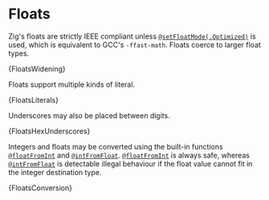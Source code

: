 

# Floats

Zig's floats are strictly IEEE compliant unless
[`@setFloatMode(.Optimized)`](https://ziglang.org/documentation/master/#setFloatMode)
is used, which is equivalent to GCC's `-ffast-math`. Floats coerce to larger
float types.

<CodeBlock language="zig">{FloatsWidening}</CodeBlock>

Floats support multiple kinds of literal.

<CodeBlock language="zig">{FloatsLiterals}</CodeBlock>

Underscores may also be placed between digits.

<CodeBlock language="zig">{FloatsHexUnderscores}</CodeBlock>

Integers and floats may be converted using the built-in functions
[`@floatFromInt`](https://ziglang.org/documentation/0.11.0/#floatFromInt) and
[`@intFromFloat`](https://ziglang.org/documentation/0.11.0/#intFromFloat).
[`@floatFromInt`](https://ziglang.org/documentation/0.11.0/#floatFromInt) is
always safe, whereas
[`@intFromFloat`](https://ziglang.org/documentation/0.11.0/#intFromFloat) is
detectable illegal behaviour if the float value cannot fit in the integer
destination type.

<CodeBlock language="zig">{FloatsConversion}</CodeBlock>
